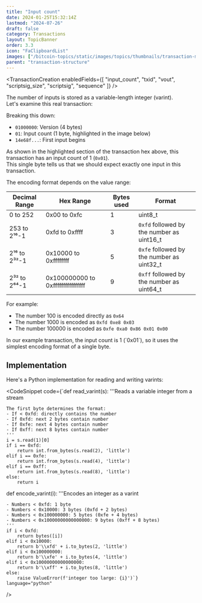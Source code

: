 ```yaml
---
title: "Input count"
date: 2024-01-25T15:32:14Z
lastmod: "2024-07-26"
draft: false
category: Transactions
layout: TopicBanner
order: 3.3
icon: "FaClipboardList"
images: ["/bitcoin-topics/static/images/topics/thumbnails/transaction-module/fees-thumbnail-inputcount.jpg"]
parent: "transaction-structure"
---
```


<TransactionCreation
    enabledFields={[
        "input_count",
        "txid",
        "vout",
        "scriptsig_size",
        "scriptsig",
        "sequence"
    ]}
/>

The number of inputs is stored as a variable-length integer (varint).  
Let's examine this real transaction:

<div className="dark:hidden w-full rounded-xl overflow-hidden">
    <SvgDisplay
        src="/bitcoin-topics/static/images/topics/transactions/fees/fees_10_inputcount.png"
        width="100%"
        height="auto"
    />
</div>
<div className="hidden dark:block w-full rounded-xl overflow-hidden">
    <SvgDisplay
        src="/bitcoin-topics/static/images/topics/transactions/fees/fees_10_inputcount.png"
        width="100%"
        height="auto"
    />
</div>

Breaking this down:

-   `01000000`: Version (4 bytes)
-   `01`: Input count (1 byte, highlighted in the image below)
-   `14e68f...`: First input begins

As shown in the highlighted section of the transaction hex above, this transaction has an input count of 1 (`0x01`).  
This single byte tells us that we should expect exactly one input in this transaction.

The encoding format depends on the value range:

| Decimal Range | Hex Range                         | Bytes used | Format                                    |
| ------------- | --------------------------------- | ---------- | ----------------------------------------- |
| 0 to 252      | 0x00 to 0xfc                      | 1          | uint8_t                                   |
| 253 to 2¹⁶-1  | 0xfd to 0xffff                    | 3          | `0xfd` followed by the number as uint16_t |
| 2¹⁶ to 2³²-1  | 0x10000 to 0xffffffff             | 5          | `0xfe` followed by the number as uint32_t |
| 2³² to 2⁶⁴-1  | 0x100000000 to 0xffffffffffffffff | 9          | `0xff` followed by the number as uint64_t |

For example:

-   The number 100 is encoded directly as `0x64`
-   The number 1000 is encoded as `0xfd 0xe8 0x03`
-   The number 100000 is encoded as `0xfe 0xa0 0x86 0x01 0x00`

<ExpandableAlert title="Note" type="info" expandable={false}>
    In our example transaction, the input count is 1 (`0x01`), so it uses the
    simplest encoding format of a single byte.
</ExpandableAlert>

## Implementation

Here's a Python implementation for reading and writing varints:

<CodeSnippet
    code={`def read_varint(s):
    '''Reads a variable integer from a stream
    
    The first byte determines the format:
    - If < 0xfd: directly contains the number
    - If 0xfd: next 2 bytes contain number
    - If 0xfe: next 4 bytes contain number 
    - If 0xff: next 8 bytes contain number
    '''
    i = s.read(1)[0]
    if i == 0xfd:
        return int.from_bytes(s.read(2), 'little')
    elif i == 0xfe:
        return int.from_bytes(s.read(4), 'little')
    elif i == 0xff:
        return int.from_bytes(s.read(8), 'little')
    else:
        return i

def encode_varint(i):
'''Encodes an integer as a varint

    - Numbers < 0xfd: 1 byte
    - Numbers < 0x10000: 3 bytes (0xfd + 2 bytes)
    - Numbers < 0x100000000: 5 bytes (0xfe + 4 bytes)
    - Numbers < 0x10000000000000000: 9 bytes (0xff + 8 bytes)
    '''
    if i < 0xfd:
        return bytes([i])
    elif i < 0x10000:
        return b'\\xfd' + i.to_bytes(2, 'little')
    elif i < 0x100000000:
        return b'\\xfe' + i.to_bytes(4, 'little')
    elif i < 0x10000000000000000:
        return b'\\xff' + i.to_bytes(8, 'little')
    else:
        raise ValueError(f'integer too large: {i}')`}
    language="python"

/>
